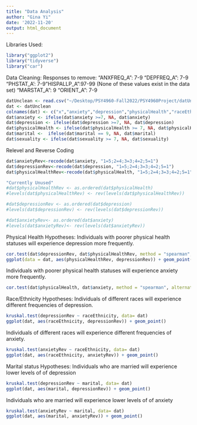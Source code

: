 ```yaml
---
title: "Data Analysis"
author: "Gina Yi"
date: '2022-11-20'
output: html_document
---
```

Libraries Used:
```r
library("ggplot2")
library("tidyverse")
library("car")
```

Data Cleaning:
Responses to remove:
"ANXFREQ_A": 7-9
"DEPFREQ_A": 7-9
"PHSTAT_A': 7-9 
"HISPALLP_A":97-99 (None of these values exist in the data set)
"MARSTAT_A": 9
"ORIENT_A": 7-9
```r
datUnclean <- read.csv("~/Desktop/PSY4960-Fall2022/PSY4960Project/datUnclean.csv")
dat <- datUnclean
colnames(dat) <- c("x","anxiety","depression","physicalHealth","raceEthnicity", "marital", "sexuality")
dat$anxiety <- ifelse(dat$anxiety >=7, NA, dat$anxiety)
dat$depression <- ifelse(dat$depression >=7, NA, dat$depression)
dat$physicalHealth <- ifelse(dat$physicalHealth >= 7, NA, dat$physicalHealth)
dat$marital <-  ifelse(dat$marital == 9, NA, dat$marital)
dat$sexuality <- ifelse(dat$sexuality >= 7, NA, dat$sexuality)
```

Relevel and Reverse Coding 
```r
dat$anxietyRev<-recode(dat$anxiety, "1=5;2=4;3=3;4=2;5=1")
dat$depressionRev<-recode(dat$depression, "1=5;2=4;3=3;4=2;5=1")
dat$physicalHealthRev<-recode(dat$physicalHealth, "1=5;2=4;3=3;4=2;5=1")
```

```r
"Currently Unused"
#dat$physicalHealthRev <- as.ordered(dat$physicalHealth)
#levels(dat$physicalHealthRev) <- rev(levels(dat$physicalHealthRev))

#dat$depressionRev <- as.ordered(dat$depression)
#levels(dat$depressionRev) <- rev(levels(dat$depressionRev))

#dat$anxietyRev<- as.ordered(dat$anxiety)
#levels(dat$anxietyRev)<- rev(levels(dat$anxietyRev))

```


Physical Health Hypotheses:
Individuals with poorer physical health statuses will experience depression more frequently.
```r
cor.test(dat$depressionRev, dat$physicalHealthRev, method = "spearman", alterantive = "greater")
ggplot(data = dat, aes(physicalHealthRev, depressionRev)) + geom_point()
```

Individuals with poorer physical health statuses will experience anxiety more frequently.
```r
cor.test(dat$physicalHealth, dat$anxiety, method = "spearman", alternative = "greater")
```

Race/Ethnicity Hypotheses:
Individuals of different races will experience different frequencies of depression.
```r
kruskal.test(depressionRev ~ raceEthnicity, data= dat)
ggplot(dat, aes(raceEthnicity, depressionRev)) + geom_point()
```

Individuals of different races will experience different frequencies of anxiety.
```r
kruskal.test(anxietyRev ~ raceEthnicity, data= dat)
ggplot(dat, aes(raceEthnicity, anxietyRev)) + geom_point()
```

Marital status Hypotheses:
Individuals who are married will experience lower levels of of depression
```r
kruskal.test(depressionRev ~ marital, data= dat)
ggplot(dat, aes(marital, depressionRev)) + geom_point()
```

Individuals who are married will experience lower levels of of anxiety
```r
kruskal.test(anxietyRev ~ marital, data= dat)
ggplot(dat, aes(marital, anxietyRev)) + geom_point()
```

